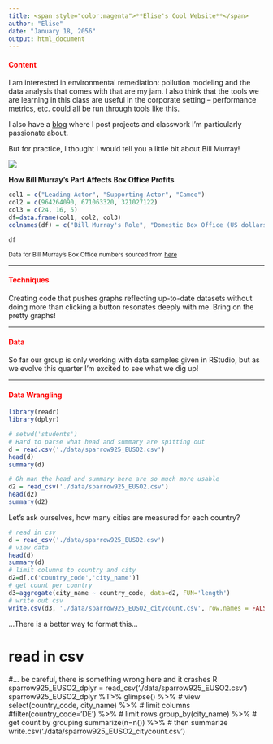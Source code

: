 ```yaml
---
title: <span style="color:magenta">**Elise's Cool Website**</span>
author: "Elise"
date: "January 18, 2056"
output: html_document
---
```


#### <span style="color:red">**Content**</span>
        
I am interested in environmental remediation: pollution modeling and the data analysis that comes with that are my jam. I also think that the tools we are learning in this class are useful in the corporate setting -- performance metrics, etc. could all be run through tools like this.

I also have a [blog](www.elisewall.com) where I post projects and classwork I'm particularly passionate about.

But for practice, I thought I would tell you a little bit about Bill Murray!

![](images/sparrow925_groundhogday.gif)

**How Bill Murray's Part Affects Box Office Profits**

```r
col1 = c("Leading Actor", "Supporting Actor", "Cameo")
col2 = c(964264090, 671063320, 321027122)
col3 = c(24, 16, 5)
df=data.frame(col1, col2, col3)
colnames(df) = c("Bill Murray's Role", "Domestic Box Office (US dollars)", "Number of Movies")

df

```

<small>Data for Bill Murray's Box Office numbers sourced from [here](http://www.the-numbers.com/person/103790401-Bill-Murray#tab=summary)</small>

***

#### <span style="color:red">**Techniques**</span>
        
Creating code that pushes graphs reflecting up-to-date datasets without doing more than clicking a button resonates deeply with me. Bring on the pretty graphs!

***
        
#### <span style="color:red">**Data**</span>
        
So far our group is only working with data samples given in RStudio, but as we evolve this quarter I'm excited to see what we dig up!

***
#### <span style="color:red">**Data Wrangling**</span>

```r
library(readr)
library(dplyr)

# setwd('students')
# Hard to parse what head and summary are spitting out
d = read.csv('./data/sparrow925_EUSO2.csv')
head(d)
summary(d)

# Oh man the head and summary here are so much more usable
d2 = read_csv('./data/sparrow925_EUSO2.csv')
head(d2)
summary(d2)
```

Let's ask ourselves, how many cities are measured for each country?

```r
# read in csv
d = read_csv('./data/sparrow925_EUSO2.csv')
# view data
head(d)
summary(d)
# limit columns to country and city
d2=d[,c('country_code','city_name')]
# get count per country
d3=aggregate(city_name ~ country_code, data=d2, FUN='length')
# write out csv
write.csv(d3, './data/sparrow925_EUSO2_citycount.csv', row.names = FALSE)
```
...There is a better way to format this...


# read in csv
#... be careful, there is something wrong here and it crashes R
sparrow925_EUSO2_dplyr = read_csv('./data/sparrow925_EUSO2.csv')
sparrow925_EUSO2_dplyr %T>%
  glimpse() %>% # view 
  select(country_code, city_name) %>% # limit columns
  #filter(country_code='DE') %>% # limit rows
  group_by(city_name) %>% # get count by grouping
  summarize(n=n()) %>% # then summarize
  write.csv('./data/sparrow925_EUSO2_citycount.csv')

